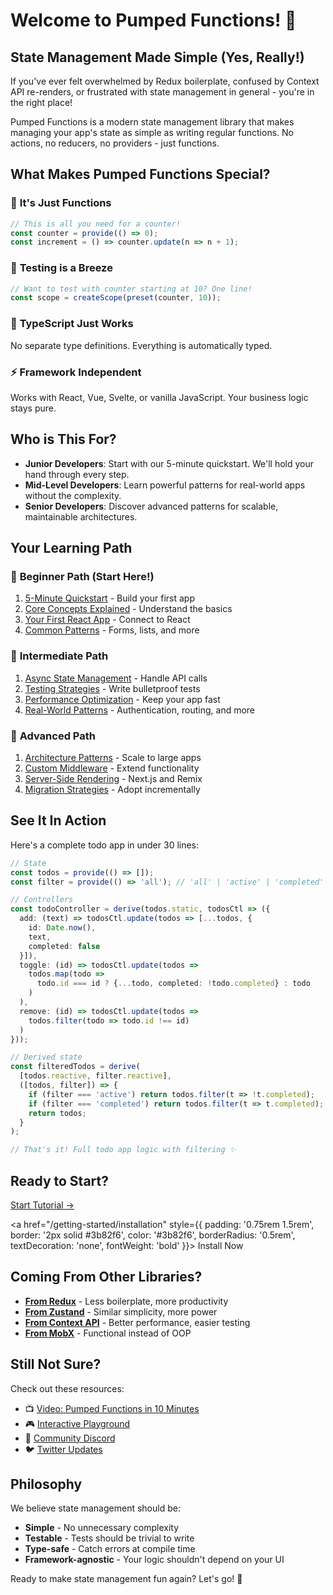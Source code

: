 # Welcome to Pumped Functions! 👋

## State Management Made Simple (Yes, Really!)

If you've ever felt overwhelmed by Redux boilerplate, confused by Context API re-renders, or frustrated with state management in general - you're in the right place!

Pumped Functions is a modern state management library that makes managing your app's state as simple as writing regular functions. No actions, no reducers, no providers - just functions.

## What Makes Pumped Functions Special?

### 🎯 **It's Just Functions**
```typescript
// This is all you need for a counter!
const counter = provide(() => 0);
const increment = () => counter.update(n => n + 1);
```

### 🧪 **Testing is a Breeze**
```typescript
// Want to test with counter starting at 10? One line!
const scope = createScope(preset(counter, 10));
```

### 🚀 **TypeScript Just Works**
No separate type definitions. Everything is automatically typed.

### ⚡ **Framework Independent**
Works with React, Vue, Svelte, or vanilla JavaScript. Your business logic stays pure.

## Who is This For?

- **Junior Developers**: Start with our 5-minute quickstart. We'll hold your hand through every step.
- **Mid-Level Developers**: Learn powerful patterns for real-world apps without the complexity.
- **Senior Developers**: Discover advanced patterns for scalable, maintainable architectures.

## Your Learning Path

### 🌱 **Beginner Path** (Start Here!)
1. [5-Minute Quickstart](/getting-started/quickstart) - Build your first app
2. [Core Concepts Explained](/beginner/core-concepts) - Understand the basics
3. [Your First React App](/beginner/first-react-app) - Connect to React
4. [Common Patterns](/beginner/common-patterns) - Forms, lists, and more

### 🌿 **Intermediate Path**
1. [Async State Management](/intermediate/async-state) - Handle API calls
2. [Testing Strategies](/intermediate/testing) - Write bulletproof tests
3. [Performance Optimization](/intermediate/performance) - Keep your app fast
4. [Real-World Patterns](/intermediate/real-world) - Authentication, routing, and more

### 🌳 **Advanced Path**
1. [Architecture Patterns](/advanced/architecture) - Scale to large apps
2. [Custom Middleware](/advanced/middleware) - Extend functionality
3. [Server-Side Rendering](/advanced/ssr) - Next.js and Remix
4. [Migration Strategies](/advanced/migration) - Adopt incrementally

## See It In Action

Here's a complete todo app in under 30 lines:

```typescript
// State
const todos = provide(() => []);
const filter = provide(() => 'all'); // 'all' | 'active' | 'completed'

// Controllers  
const todoController = derive(todos.static, todosCtl => ({
  add: (text) => todosCtl.update(todos => [...todos, {
    id: Date.now(),
    text,
    completed: false
  }]),
  toggle: (id) => todosCtl.update(todos => 
    todos.map(todo => 
      todo.id === id ? {...todo, completed: !todo.completed} : todo
    )
  ),
  remove: (id) => todosCtl.update(todos => 
    todos.filter(todo => todo.id !== id)
  )
}));

// Derived state
const filteredTodos = derive(
  [todos.reactive, filter.reactive], 
  ([todos, filter]) => {
    if (filter === 'active') return todos.filter(t => !t.completed);
    if (filter === 'completed') return todos.filter(t => t.completed);
    return todos;
  }
);

// That's it! Full todo app logic with filtering ✨
```

## Ready to Start?

<div style={{display: 'flex', gap: '1rem', marginTop: '2rem'}}>
  <a href="/getting-started/quickstart" style={{
    padding: '0.75rem 1.5rem',
    backgroundColor: '#3b82f6',
    color: 'white',
    borderRadius: '0.5rem',
    textDecoration: 'none',
    fontWeight: 'bold'
  }}>
    Start Tutorial →
  </a>
  
  <a href="/getting-started/installation" style={{
    padding: '0.75rem 1.5rem',
    border: '2px solid #3b82f6',
    color: '#3b82f6',
    borderRadius: '0.5rem',
    textDecoration: 'none',
    fontWeight: 'bold'
  }}>
    Install Now
  </a>
</div>

## Coming From Other Libraries?

- **[From Redux](/migration/from-redux)** - Less boilerplate, more productivity
- **[From Zustand](/migration/from-zustand)** - Similar simplicity, more power
- **[From Context API](/migration/from-context)** - Better performance, easier testing
- **[From MobX](/migration/from-mobx)** - Functional instead of OOP

## Still Not Sure?

Check out these resources:
- 📺 [Video: Pumped Functions in 10 Minutes](https://youtube.com/...)
- 🎮 [Interactive Playground](https://codesandbox.io/...)
- 💬 [Community Discord](https://discord.gg/...)
- 🐦 [Twitter Updates](https://twitter.com/...)

## Philosophy

We believe state management should be:
- **Simple** - No unnecessary complexity
- **Testable** - Tests should be trivial to write
- **Type-safe** - Catch errors at compile time
- **Framework-agnostic** - Your logic shouldn't depend on your UI

Ready to make state management fun again? Let's go! 🚀